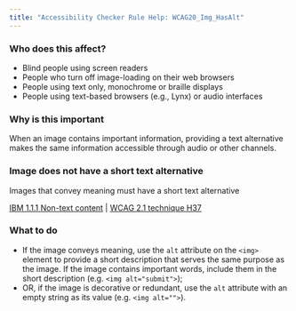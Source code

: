 ```yaml
---
title: "Accessibility Checker Rule Help: WCAG20_Img_HasAlt"
---
```


<div className="toolHelp">
<Row>
<Column colLg={5} colMd={3} colSm={4} className="toolLeft">

### Who does this affect?

* Blind people using screen readers
* People who turn off image-loading on their web browsers
* People using text only, monochrome or braille displays
* People using text-based browsers (e.g., Lynx) or audio interfaces

### Why is this important

When an image contains important information, providing a text alternative makes the same information accessible through audio or other channels.
</Column>
<Column colLg={11} colMd={5} colSm={4} className="toolMain">

<div id="locLevel"></div>

### Image does not have a short text alternative
Images that convey meaning must have a short text alternative

[IBM 1.1.1 Non-text content](http://www.ibm.com/able/guidelines/ci162/non_text_content.html) | [WCAG 2.1 technique H37](https://www.w3.org/WAI/WCAG21/Techniques/html/H37)

<div id="locSnippet"></div>

### What to do

* If the image conveys meaning, use the `alt` attribute on the `<img>` element to provide a short description that serves the same purpose as the image. If the image contains important words, include them in the short description (e.g. `<img alt="submit">`);
* OR, if the image is decorative or redundant, use the `alt` attribute with an empty string as its value (e.g. `<img alt="">`).

</Column>
</Row>
</div>
